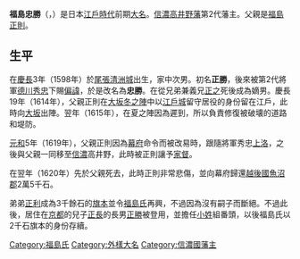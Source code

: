 {{Infobox officeholder 
| name= 福島忠勝
| image= 
| caption= 
| order={{link-ja|高井野藩|高井野藩}}第2代藩主
| term_start=1619年
| term_end=1620年
| predecessor= [[福島正則|福島正則]]
| successor= 廢藩
| birth_date=1598年<br />（[[慶長|慶長]]3年）
| birth_place= 
| death_date={{Death date and age|1620|10|9|1598}}<br />（[[元和_(後水尾天皇)|元和]]6年9月14日）
| death_place= 
| module = {{日本武士 |child=yes
|時代= [[江戶時代|江戶時代]]前期
|幼名= 市松
|改名= 
|别名= 正勝
|諡号= 
|神号= 
|戒名= 性光院殿前忠勝太子華香清徹大禪定門神儀
|洗禮名= 
|墓所= [[長野縣|長野縣]][[須坂市|須坂市]][[小河原|小河原]]的[[大乘寺|大乘寺]]<BR>[[京都府|京都府]][[京都市|京都市]][[右京區|右京區]][[花園妙心寺町|花園妙心寺町]]的[[海福院|海福院]]
|朝廷官位= [[從五位下|從五位下]][[侍從_(日本)|侍從]]、[[備後守|備後守]]、[[從四位下|從四位下]]
|幕府職位= 
|主君= 
|藩= [[信濃國|信濃]][[高井野藩|高井野藩]]主
|氏族= [[福島氏|福島氏]]
|父= [[福島正則|福島正則]]
|母=照雲院（[[津田長義|津田長義]]的女兒）
|養父= 
|養母= 
|兄=[[福島正友|正友]]
|弟=[[福島正利|正利]]
|妹= [[水無瀨兼俊|水無瀨兼俊]]室、[[大野豬右衛門|大野豬右衛門]]室
|正室= 
|側室= 
|子= [[福島正長|正長]]
|女= 
|養子= 
|養女= 
 }}
}}

'''福島忠勝'''（{{jpn|j=福島 忠勝|kana=ふくしま ただかつ|rm=Fukushima Tadakatsu}}，{{bd|1598年||1620年|10月9日|}}）是日本[[江戶時代|江戶時代]]前期[[大名_(称谓)|大名]]。[[信濃國|信濃]][[高井野藩|高井野藩]]第2代藩主。父親是[[福島正則|福島正則]]。

== 生平 ==
在[[慶長|慶長]]3年（1598年）於[[尾張|尾張]][[清洲城|清洲城]]出生，家中次男。初名'''正勝'''，後來被第2代將軍[[德川秀忠|德川秀忠]]下賜[[偏諱|偏諱]]，於是改名為'''忠勝'''。在從兄弟兼義兄[[福島正之|正之]]死後成為嫡男。慶長19年（1614年），父親正則在[[大坂冬之陣|大坂冬之陣]]中以[[江戶城|江戶城]]留守居役的身份留在江戶，此時向[[大阪市|大坂]]出陣。翌年（1615年），在夏之陣因為遲到，所以負責修復被破壊的道路和堤防。

[[元和_(後水尾天皇)|元和]]5年（1619年），父親正則因為[[幕府|幕府]]命令而被改易時，跟隨將軍秀忠[[上洛|上洛]]，之後與父親一同移至[[信濃國|信濃]]高井野，此時被正則讓予[[家督|家督]]。

在翌年（1620年）先於父親死去，此時正則非常悲傷，並向幕府歸還[[越後國|越後國]][[魚沼郡|魚沼郡]]2萬5千石。

弟弟[[福島正利|正利]]成為3千餘石的[[旗本|旗本]]並令[[福島氏|福島氏]]再興，不過因為沒有嗣子而斷絕。不過此後，居住在[[京都|京都]]的兒子[[福島正長|正長]]的長男[[福島正勝|正勝]]被登用，並擔任[[小姓|小姓]]組番頭，以後福島氏以2千石旗本的身份存續。

{{高井野藩主}}
[[Category:福島氏|Category:福島氏]]
[[Category:外樣大名|Category:外樣大名]]
[[Category:信濃國藩主|Category:信濃國藩主]]